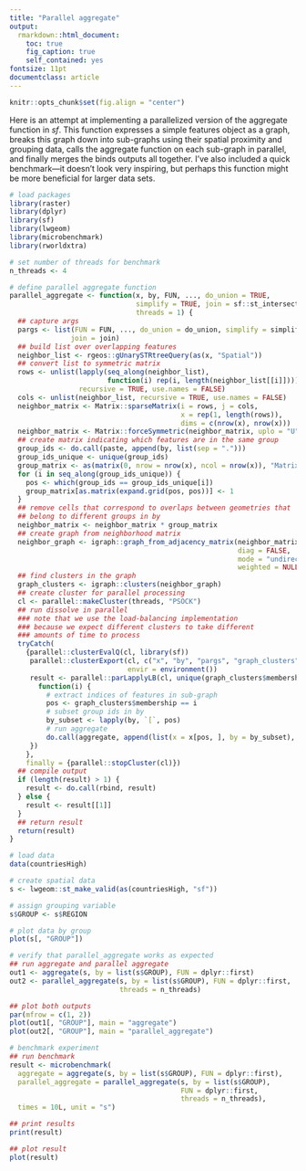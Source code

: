 ```yaml
---
title: "Parallel aggregate"
output:
  rmarkdown::html_document:
    toc: true
    fig_caption: true
    self_contained: yes
fontsize: 11pt
documentclass: article
---
```


```r
knitr::opts_chunk$set(fig.align = "center")
```

Here is an attempt at implementing a parallelized version of the aggregate function in _sf_. This function expresses a simple features object as a graph, breaks this graph down into sub-graphs using their spatial proximity and grouping data, calls the aggregate function on each sub-graph in parallel, and finally merges the binds outputs all together. I've also included a quick benchmark---it doesn't look very inspiring, but perhaps this function might be more beneficial for larger data sets.

```r
# load packages
library(raster)
library(dplyr)
library(sf)
library(lwgeom)
library(microbenchmark)
library(rworldxtra)

# set number of threads for benchmark
n_threads <- 4

# define parallel aggregate function
parallel_aggregate <- function(x, by, FUN, ..., do_union = TRUE,
                               simplify = TRUE, join = sf::st_intersects,
                               threads = 1) {
  ## capture args
  pargs <- list(FUN = FUN, ..., do_union = do_union, simplify = simplify,
               join = join)
  ## build list over overlapping features
  neighbor_list <- rgeos::gUnarySTRtreeQuery(as(x, "Spatial"))
  ## convert list to symmetric matrix
  rows <- unlist(lapply(seq_along(neighbor_list),
                        function(i) rep(i, length(neighbor_list[[i]]))),
                 recursive = TRUE, use.names = FALSE)
  cols <- unlist(neighbor_list, recursive = TRUE, use.names = FALSE)
  neighbor_matrix <- Matrix::sparseMatrix(i = rows, j = cols,
                                          x = rep(1, length(rows)),
                                          dims = c(nrow(x), nrow(x)))
  neighbor_matrix <- Matrix::forceSymmetric(neighbor_matrix, uplo = "U")
  ## create matrix indicating which features are in the same group
  group_ids <- do.call(paste, append(by, list(sep = ".")))
  group_ids_unique <- unique(group_ids)
  group_matrix <- as(matrix(0, nrow = nrow(x), ncol = nrow(x)), "Matrix")
  for (i in seq_along(group_ids_unique)) {
    pos <- which(group_ids == group_ids_unique[i])
    group_matrix[as.matrix(expand.grid(pos, pos))] <- 1
  }
  ## remove cells that correspond to overlaps between geometries that
  ## belong to different groups in by
  neighbor_matrix <- neighbor_matrix * group_matrix
  ## create graph from neighborhood matrix
  neighbor_graph <- igraph::graph_from_adjacency_matrix(neighbor_matrix,
                                                        diag = FALSE,
                                                        mode = "undirected",
                                                        weighted = NULL)
  ## find clusters in the graph
  graph_clusters <- igraph::clusters(neighbor_graph)
  ## create cluster for parallel processing
  cl <- parallel::makeCluster(threads, "PSOCK")
  ## run dissolve in parallel
  ### note that we use the load-balancing implementation
  ### because we expect different clusters to take different
  ### amounts of time to process
  tryCatch(
    {parallel::clusterEvalQ(cl, library(sf))
     parallel::clusterExport(cl, c("x", "by", "pargs", "graph_clusters"),
                             envir = environment())
     result <- parallel::parLapplyLB(cl, unique(graph_clusters$membership),
       function(i) {
         # extract indices of features in sub-graph
         pos <- graph_clusters$membership == i
         # subset group ids in by
         by_subset <- lapply(by, `[`, pos)
         # run aggregate
         do.call(aggregate, append(list(x = x[pos, ], by = by_subset), pargs))
     })
    },
    finally = {parallel::stopCluster(cl)})
  ## compile output
  if (length(result) > 1) {
    result <- do.call(rbind, result)
  } else {
    result <- result[[1]]
  }
  ## return result
  return(result)
}
```

```r
# load data
data(countriesHigh)

# create spatial data
s <- lwgeom::st_make_valid(as(countriesHigh, "sf"))

# assign grouping variable
s$GROUP <- s$REGION
```

```r
# plot data by group
plot(s[, "GROUP"])
```

```r
# verify that parallel_aggregate works as expected
## run aggregate and parallel aggregate
out1 <- aggregate(s, by = list(s$GROUP), FUN = dplyr::first)
out2 <- parallel_aggregate(s, by = list(s$GROUP), FUN = dplyr::first,
                           threads = n_threads)

## plot both outputs
par(mfrow = c(1, 2))
plot(out1[, "GROUP"], main = "aggregate")
plot(out2[, "GROUP"], main = "parallel_aggregate")
```

```r
# benchmark experiment
## run benchmark
result <- microbenchmark(
  aggregate = aggregate(s, by = list(s$GROUP), FUN = dplyr::first),
  parallel_aggregate = parallel_aggregate(s, by = list(s$GROUP),
                                          FUN = dplyr::first,
                                          threads = n_threads),
  times = 10L, unit = "s")

## print results
print(result)

## plot result
plot(result)
```
